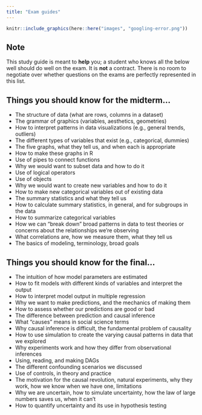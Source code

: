 ```yaml
---
title: "Exam guides"
---
```



```r
knitr::include_graphics(here::here("images", "googling-error.png"))
```


## Note


This study guide is meant to **help** you; a student who knows all the below well should do well on the exam. It is **not** a contract. There is no room to negotiate over whether questions on the exams are perfectly represented in this list. 


## Things you should know for the midterm...

- The structure of data (what are rows, columns in a dataset)
- The grammar of graphics (variables, aesthetics, geometries)
- How to interpret patterns in data visualizations (e.g., general trends, outliers)
- The different types of variables that exist (e.g., categorical, dummies)
- The five graphs, what they tell us, and when each is appropriate
- How to make these graphs in R
- Use of pipes to connect functions
- Why we would want to subset data and how to do it
- Use of logical operators 
- Use of objects
- Why we would want to create new variables and how to do it
- How to make new categorical variables out of existing data
- The summary statistics and what they tell us
- How to calculate summary statistics, in general, and for subgroups in the data
- How to summarize categorical variables
- How we can "break down" broad patterns in data to test theories or concerns about the relationships we're observing
- What correlations are, how we measure them, what they tell us
- The basics of modeling, terminology, broad goals


## Things you should know for the final...


- The intuition of how model parameters are estimated
- How to fit models with different kinds of variables and interpret the output
- How to interpret model output in multiple regression
- Why we want to make predictions, and the mechanics of making them
- How to assess whether our predictions are good or bad
- The difference between prediction and causal inference
- What "causes" means in social science terms
- Why causal inference is difficult, the fundamental problem of causality
- How to use simulation to create the varying causal patterns in data that we explored
- Why experiments work and how they differ from observational inferences
- Using, reading, and making DAGs
- The different confounding scenarios we discussed
- Use of controls, in theory and practice
- The motivation for the causal revolution, natural experiments, why they work, how we know when we have one, limitations
- Why we are uncertain, how to simulate uncertainty, how the law of large numbers saves us, when it can't
- How to quantify uncertainty and its use in hypothesis testing
